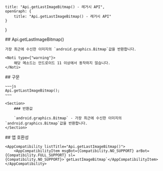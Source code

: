 
    title: "Api.getLastImageBitmap() - 레거시 API",
    openGraph: {
        title: "Api.getLastImageBitmap() - 레거시 API"
    }
}

<Section>
    ## Api.getLastImageBitmap()

    가장 최근에 수신한 이미지의 `android.graphics.Bitmap`값을 반환합니다.

    <Noti type={"warning"}>
        해당 메소드는 안드로이드 11 이상에서 동작하지 않습니다.
    </Noti>
</Section>
<Section>
    ## 구문

    ~~~js
    Api.getLastImageBitmap();
    ~~~

    <Section>
        ### 반환값

        `android.graphics.Bitmap` - 가장 최근에 수신한 이미지의 `android.graphics.Bitmap`값을 반환합니다.
    </Section>
</Section>
<Section>
    ## 앱 호환성

    <AppCompatibility listTitle="Api.getLastImageBitmap()">
        <AppCompatibilityItem msgBot={Compatibility.NO_SUPPORT} arBot={Compatibility.FULL_SUPPORT} sl={Compatibility.NO_SUPPORT}>`getLastImageBitmap`</AppCompatibilityItem>
    </AppCompatibility>
</Section>